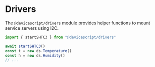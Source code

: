 # Drivers

The `@devicescript/drivers` module provides helper functions to mount service servers using I2C. 

```ts
import { startSHTC3 } from "@devicescript/drivers"

await startSHTC3()
const t = new ds.Temperature()
const h = new ds.Humidity()
// ...
```
